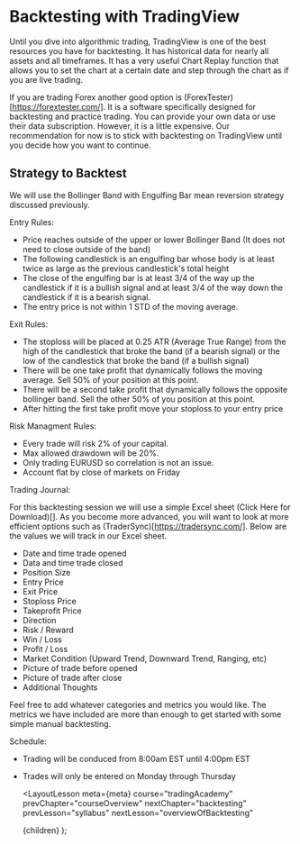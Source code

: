 
# Backtesting with TradingView

Until you dive into algorithmic trading, TradingView is one of the best resources you have for backtesting. It has historical
data for nearly all assets and all timeframes. It has a very useful Chart Replay function that allows you to set the chart
at a certain date and step through the chart as if you are live trading.

If you are trading Forex another good option is (ForexTester)[https://forextester.com/]. It is a software specifically designed
for backtesting and practice trading. You can provide your own data or use their data subscription. However, it is a little
expensive. Our recommendation for now is to stick with backtesting on TradingView until you decide how you want to continue.

## Strategy to Backtest

We will use the Bollinger Band with Engulfing Bar mean reversion strategy discussed previously.

Entry Rules:

- Price reaches outside of the upper or lower Bollinger Band (It does not need to close outside of the band)
- The following candlestick is an engulfing bar whose body is at least twice as large as the previous candlestick's total height
- The close of the engulfing bar is at least 3/4 of the way up the candlestick if it is a bullish signal and at
  least 3/4 of the way down the candlestick if it is a bearish signal.
- The entry price is not within 1 STD of the moving average.

Exit Rules:

- The stoploss will be placed at 0.25 ATR (Average True Range) from the high of the candlestick that broke the band
  (if a bearish signal) or the low of the candlestick that broke the band (if a bullish signal)
- There will be one take profit that dynamically follows the moving average. Sell 50% of your position at this point.
- There will be a second take profit that dynamically follows the opposite bollinger band. Sell the other 50% of you position at
  this point.
- After hitting the first take profit move your stoploss to your entry price

Risk Managment Rules:

- Every trade will risk 2% of your capital.
- Max allowed drawdown will be 20%.
- Only trading EURUSD so correlation is not an issue.
- Account flat by close of markets on Friday

Trading Journal:

For this backtesting session we will use a simple Excel sheet (Click Here for Download)[]. As you become more advanced, you will
want to look at more efficient options such as (TraderSync)[https://tradersync.com/]. Below are the values we will track in our
Excel sheet.

- Date and time trade opened
- Data and time trade closed
- Position Size
- Entry Price
- Exit Price
- Stoploss Price
- Takeprofit Price
- Direction
- Risk / Reward
- Win / Loss
- Profit / Loss
- Market Condition (Upward Trend, Downward Trend, Ranging, etc)
- Picture of trade before opened
- Picture of trade after close
- Additional Thoughts

Feel free to add whatever categories and metrics you would like. The metrics we have included are more than enough to get
started with some simple manual backtesting.

Schedule:

- Trading will be conduced from 8:00am EST until 4:00pm EST
- Trades will only be entered on Monday through Thursday

  <LayoutLesson
    meta={meta}
    course="tradingAcademy"
    prevChapter="courseOverview"
    nextChapter="backtesting"
    prevLesson="syllabus"
    nextLesson="overviewOfBacktesting"
  >
    {children}
  </LayoutLesson>
);

